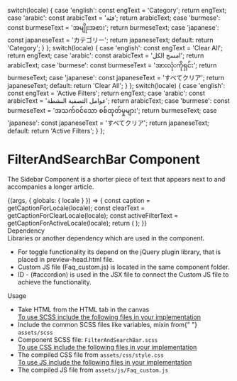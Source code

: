 
  switch(locale) {
    case 'english': const engText = 'Category'; return engText;
    case 'arabic': const arabicText = 'فئة'; return arabicText;
    case 'burmese': const burmeseText = 'အမျိုးအစား'; return burmeseText;
    case 'japanese': const japaneseText = 'カテゴリー'; return japaneseText;
    default: return 'Category';
  }
};
  switch(locale) {
    case 'english': const engText = 'Clear All'; return engText;
    case 'arabic': const arabicText = 'امسح الكل'; return arabicText;
    case 'burmese': const burmeseText = 'အားလုံးကိုရှင်း'; return burmeseText;
    case 'japanese': const japaneseText = 'すべてクリア'; return japaneseText;
    default: return 'Clear All';
  }
};
  switch(locale) {
    case 'english': const engText = 'Active Filters'; return engText;
    case 'arabic': const arabicText = 'عوامل التصفية النشطة'; return arabicText;
    case 'burmese': const burmeseText = 'အသက်ဝင်သော စစ်ထုတ်မှုများ'; return burmeseText;
    case 'japanese': const japaneseText = 'すべてクリア'; return japaneseText;
    default: return 'Active Filters';
  }
};


<Meta title="Patterns/FilterAndSearchBar" />

<style>{`
 .subheading {
    font-weight: 700;
    font-size: 24px;
    color: #031c2d;
    letter-spacing: 1.5px;
    line-height: 24px;
    margin-bottom: 12px;
    margin-top: 40px;
  }
  .sbdocs .sbdocs-p,
  .sbdocs .sbdocs-li{
    font-size: 1rem;
  }
  .css-1gh4yjl {
    font-size: 1rem;
  }
`}</style>

# FilterAndSearchBar Component

The Sidebar Component is a shorter piece of text that appears next to and accompanies a longer article.

<Story name="FilterAndSearchBar">
  {(args, { globals: { locale } }) => { 
    const caption = getCaptionForLocale(locale);
    const clearText = getCaptionForClearLocale(locale);
    const activeFilterText = getCaptionForActiveLocale(locale);
    return (
      <FilterAndSearchBar clearText={clearText} activeFilterText={activeFilterText}  data={caption}></FilterAndSearchBar>
    );
  }}
</Story>

<div className="subheading">Dependency</div>
Libraries or another dependency which are used in the component.
<ul>
  <li>
    For toggle functionality its depend on the jQuery plugin library, that is
    placed in preview-head.html file.
  </li>
  <li>
    Custom JS file (Faq_custom.js) is located in the same component folder.
  </li>
  <li>
    ID - (#accordion) is used in the JSX file to connect the Custom JS file to
    achieve the functionality.
  </li>
</ul>

<div className="subheading">Usage</div>
<ul>
  <li>Take HTML from the HTML tab in the canvas</li>
  <u>To use SCSS include the following files in your implementation</u>
  <li>
    Include the common SCSS files like variables, mixin from{" "}
    <code>assets/scss</code>
  </li>
  <li>
    Component SCSS file: <code>FilterAndSearchBar.scss</code>
  </li>
  <u>To use CSS include the following files in your implementation</u>
  <li>
    The compiled CSS file from <code>assets/css/style.css</code>
  </li>
  <u>To use JS include the following files in your implementation</u>
  <li>
    The compiled JS file from <code>assets/js/Faq_custom.js</code>
  </li>
</ul>
